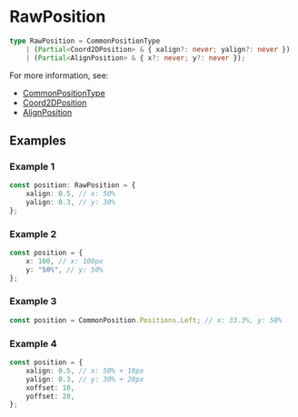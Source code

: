 # RawPosition

```typescript
type RawPosition = CommonPositionType
    | (Partial<Coord2DPosition> & { xalign?: never; yalign?: never })
    | (Partial<AlignPosition> & { x?: never; y?: never });
```

For more information, see:
- [CommonPositionType](./CommonPositionType)
- [Coord2DPosition](./Coord2DPosition)
- [AlignPosition](./AlignPosition)


## Examples

### Example 1

```typescript
const position: RawPosition = {
    xalign: 0.5, // x: 50%
    yalign: 0.3, // y: 30%
};
```

### Example 2

```typescript
const position = {
    x: 100, // x: 100px
    y: "50%", // y: 50%
};
```

### Example 3

```typescript
const position = CommonPosition.Positions.Left; // x: 33.3%, y: 50%
```

### Example 4

```typescript
const position = {
    xalign: 0.5, // x: 50% + 10px
    yalign: 0.3, // y: 30% + 20px
    xoffset: 10,
    yoffset: 20,
};
```


